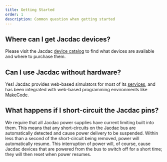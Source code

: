 ```yaml
---
title: Getting Started
order: 1
description: Common question when getting started
---
```


## Where can I get Jacdac devices?

Please visit the Jacdac [device catalog](/devices) to find what devices are available and where to purchase them.

## Can I use Jacdac without hardware?

Yes! Jacdac provides web-based simulators for most of its [services](/services),
and has been integrated with web-based programming environments like [MakeCode](/clients/makecode).

## What happens if I short-circuit the Jacdac pins?

We require that all Jacdac power supplies have current limiting built into them. This means that any short-circuits on the Jacdac bus are automatically detected and cause power delivery to be suspended. Within less than a second of the short-circuit being removed, power will automatically resume. This interruption of power will, of course, cause Jacdac devices that are powered from the bus to switch off for a short time; they will then reset when power resumes.